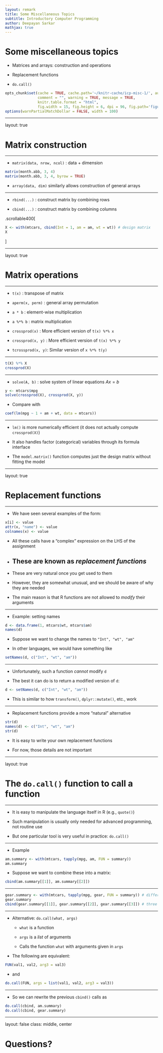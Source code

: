 ```yaml
---
layout: remark
title: Some Miscellaneous Topics
subtitle: Introductory Computer Programming
author: Deepayan Sarkar
mathjax: true
---
```



# Some miscellaneous topics

* Matrices and arrays: construction and operations

* Replacement functions

* `do.call()`


```r
opts_chunk$set(cache = TRUE, cache.path='~/knitr-cache/icp-misc-1/', autodep = TRUE,
               comment = "", warning = TRUE, message = TRUE,
               knitr.table.format = "html",
               fig.width = 15, fig.height = 6, dpi = 96, fig.path='figures/misc-1-')
options(warnPartialMatchDollar = FALSE, width = 100)
```

---

layout: true

# Matrix construction

---

* `matrix(data, nrow, ncol)` : data + dimension

```r
matrix(month.abb, 3, 4)
matrix(month.abb, 3, 4, byrow = TRUE)
```

* `array(data, dim)` similarly allows construction of general arrays

---

* `rbind(...)` : construct matrix by combining rows

* `cbind(...)` : construct matrix by combining columns

.scrollable400[

```r
X <- with(mtcars, cbind(Int = 1, am = am, wt = wt)) # design matrix
X
```

]

---

layout: true

# Matrix operations

---

* `t(x)` : transpose of matrix

* `aperm(x, perm)` : general array permutation

* `a * b` : element-wise multiplication

* `a %*% b` : matrix multiplication

* `crossprod(x)` : More efficient version of `t(x) %*% x`

* `crossprod(x, y)` : More efficient version of `t(x) %*% y`

* `tcrossprod(x, y)`: Similar version of `x %*% t(y)`

---

```r
t(X) %*% X
crossprod(X)
```

---

* `solve(A, b)` : solve system of linear equations $Ax = b$

```r
y <- mtcars$mpg
solve(crossprod(X), crossprod(X, y))
```

* Compare with

```r
coef(lm(mpg ~ 1 + am + wt, data = mtcars))
```

---

* `lm()` is more numerically efficient (it does not actually compute `crossprod(X)`)

* It also handles factor (categorical) variables through its formula interface

* The `model.matrix()` function computes just the design matrix without fitting the model

---

layout: true

# Replacement functions

---

* We have seen several examples of the form:

```r
x[i] <- value
attr(x, "name") <- value
colnames(x) <- value
```

* All these calls have a "complex" expression on the LHS of the assignment

* These are known as _replacement functions_
--

* These are very natural once you get used to them

* However, they are somewhat unusual, and we should be aware of why they are needed

* The main reason is that R functions are not allowed to _modify_ their arguments

---

* Example: setting names

```r
d <- data.frame(1, mtcars$wt, mtcars$am)
names(d)
```

* Suppose we want to change the names to `"Int", "wt", "am"`

* In other languages, we would have something like

```r
setNames(d, c("Int", "wt", "am"))
```

---

* Unfortunately, such a function _cannot_ modify `d`

* The best it can do is to return a modified version of `d`:

```r
d <- setNames(d, c("Int", "wt", "am"))
```

* This is similar to how `transform()`, `dplyr::mutate()`, etc., work

---

* Replacement functions provide a more "natural" alternative

```r
str(d)
names(d) <- c("Int", "wt", "am")
str(d)
```

* It is easy to write your own replacement functions

* For now, those details are not important


---

layout: true

# The `do.call()` function to call a function

---

* It is easy to manipulate the language itself in R (e.g., `quote()`)

* Such manipulation is usually only needed for advanced programming, not routine use

* But one particular tool is very useful in practice: `do.call()`


---

* Example

```r
am.summary <- with(mtcars, tapply(mpg, am, FUN = summary))
am.summary
```

* Suppose we want to combine these into a matrix:

```r
cbind(am.summary[[1]], am.summary[[2]])
```

---

```r
gear.summary <- with(mtcars, tapply(mpg, gear, FUN = summary)) # different variable
gear.summary
cbind(gear.summary[[1]], gear.summary[[2]], gear.summary[[3]]) # three arguments instead of two 
```

---

* Alternative: `do.call(what, args)`

	- `what` is a function
	
	- `args` is a _list_ of arguments
	
	- Calls the function `what` with arguments given in `args`

* The following are equivalent:

```r
FUN(val1, val2, arg3 = val3)
```

* and

```r
do.call(FUN, args = list(val1, val2, arg3 = val3))
```

---

* So we can rewrite the previous `cbind()` calls as

```r
do.call(cbind, am.summary)
do.call(cbind, gear.summary)
```


---

layout: false
class: middle, center

# Questions?

